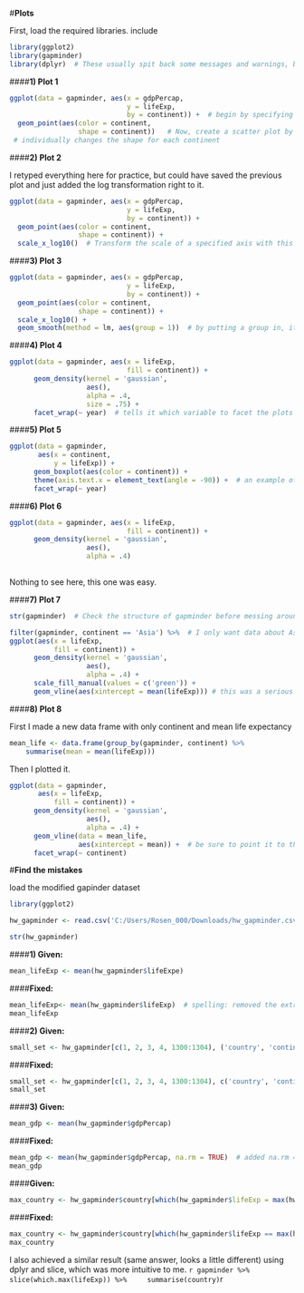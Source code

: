 
#**Plots**

First, load the required libraries. include

```r
library(ggplot2)
library(gapminder)
library(dplyr)  # These usually spit back some messages and warnings, by adding message = FALSE into the above code it suppresses it.
```


####**1) Plot 1**
```r
ggplot(data = gapminder, aes(x = gdpPercap, 
                             y = lifeExp, 
                             by = continent)) +  # begin by specifying dataset, axis, and grouping
  geom_point(aes(color = continent, 
                 shape = continent))   # Now, create a scatter plot by creating a layer. Specify how the variables are displayed on the graph.
 # individually changes the shape for each continent
```
  
####**2) Plot 2**

I retyped everything here for practice, but could have saved the previous plot and just added the log transformation right to it.

```r
ggplot(data = gapminder, aes(x = gdpPercap, 
                             y = lifeExp, 
                             by = continent)) + 
  geom_point(aes(color = continent, 
                 shape = continent)) +
  scale_x_log10()  # Transform the scale of a specified axis with this command. Other transformations can be used instead of log10.
```  
  
####**3) Plot 3**
```r
ggplot(data = gapminder, aes(x = gdpPercap, 
                             y = lifeExp, 
                             by = continent)) + 
  geom_point(aes(color = continent, 
                 shape = continent)) +
  scale_x_log10() +
  geom_smooth(method = lm, aes(group = 1))  # by putting a group in, it's really just specifying not to group by continent. can also just remove by = continent from above.
``` 
  
####**4) Plot 4** 
```r
ggplot(data = gapminder, aes(x = lifeExp, 
                             fill = continent)) +
      geom_density(kernel = 'gaussian', 
                   aes(),
                   alpha = .4, 
                   size = .75) +
      facet_wrap(~ year)  # tells it which variable to facet the plots by. Fun to play with, I made a huge plot faceting by country and a useless one faceting by continent.
```

####**5) Plot 5**
```r
ggplot(data = gapminder, 
       aes(x = continent, 
           y = lifeExp)) +
      geom_boxplot(aes(color = continent)) +
      theme(axis.text.x = element_text(angle = -90)) +  # an example of a layer that adjusts the axis text in more elaborate ways than just size. Still just scratching the surface here, but at least this makes it readable.
      facet_wrap(~ year)
```      
####**6) Plot 6**
```r
ggplot(data = gapminder, aes(x = lifeExp, 
                             fill = continent)) +
      geom_density(kernel = 'gaussian', 
                   aes(), 
                   alpha = .4)
                
```
Nothing to see here, this one was easy.

####**7) Plot 7**
```r
str(gapminder)  # Check the structure of gapminder before messing around too much with dplyr, just to get your head on straight
```

```r
filter(gapminder, continent == 'Asia') %>%  # I only want data about Asia so it's safe to filter out everything else
ggplot(aes(x = lifeExp, 
           fill = continent)) +
      geom_density(kernel = 'gaussian', 
                   aes(), 
                   alpha = .4) +
      scale_fill_manual(values = c('green')) +
      geom_vline(aes(xintercept = mean(lifeExp))) # this was a serious pain, I had trouble finding a concise write up on geom_vline. After an hour struggle, I realized I had mispelled xintercept, woops.
```
      
    
####**8) Plot 8**

First I made a new data frame with only continent and mean life expectancy

```r
mean_life <- data.frame(group_by(gapminder, continent) %>%  
    summarise(mean = mean(lifeExp)))
```
Then I plotted it.

```r
ggplot(data = gapminder, 
       aes(x = lifeExp, 
           fill = continent)) +              
      geom_density(kernel = 'gaussian', 
                   aes(), 
                   alpha = .4) +
      geom_vline(data = mean_life, 
                 aes(xintercept = mean)) +  # be sure to point it to the new data table here. I almost confused myself by having the column named mean, is there a standard protocol about not naming things the same as a function?
      facet_wrap(~ continent) 
```      
      
      
      
#**Find the mistakes**

load the modified gapinder dataset

```r
library(ggplot2)

hw_gapminder <- read.csv('C:/Users/Rosen_000/Downloads/hw_gapminder.csv')

str(hw_gapminder)
```

####**1) Given:**

```r
mean_lifeExp <- mean(hw_gapminder$lifeExpe)
```

####**Fixed:**
    
```r
mean_lifeExp<- mean(hw_gapminder$lifeExp)  # spelling: removed the extra "e" at the end 
mean_lifeExp
```

####**2) Given:**

```r
small_set <- hw_gapminder[c(1, 2, 3, 4, 1300:1304), ('country', 'continent', 'year')]
```

####**Fixed:**
```r
small_set <- hw_gapminder[c(1, 2, 3, 4, 1300:1304), c('country', 'continent', 'year')]  # syntax: added a "c" before the list of columns to include
small_set
```

####**3) Given:** 
```r
mean_gdp <- mean(hw_gapminder$gdpPercap)
```
####**Fixed:**
```r
mean_gdp <- mean(hw_gapminder$gdpPercap, na.rm = TRUE)  # added na.rm = TRUE, allowing to calculate the mean even though there was some missing data or something in there.
mean_gdp
```
####**Given:**
```r
max_country <- hw_gapminder$country[which(hw_gapminder$lifeExp = max(hw_gapminder$lifeExp))]
```

####**Fixed:**
```r
max_country <- hw_gapminder$country[which(hw_gapminder$lifeExp == max(hw_gapminder$lifeExp))] # syntax: Needed an extra "=", although it generated a sligthly different result than the one on the website; mine showed levels. 
max_country
```
I also achieved a similar result (same answer, looks a little different) using dplyr and slice, which was more intuitive to me.
```r
gapminder %>%
    slice(which.max(lifeExp)) %>%
    summarise(country)
```r

 